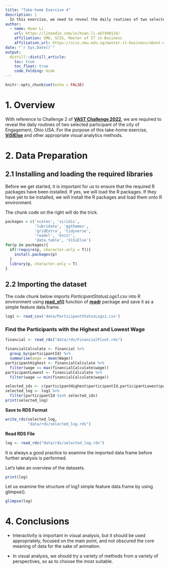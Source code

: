```yaml
---
title: "Take-home Exercise 4"
description: |
  In this exercise, we need to reveal the daily routines of two selected participant of the city of Engagement, Ohio USA.
author:
  - name: Huan Li
    url: https://linkedin.com/in/huan-li-ab7498124/
    affiliation: SMU, SCIS, Master of IT in Business
    affiliation_url: https://scis.smu.edu.sg/master-it-business/about-mitb-main
date: "`r Sys.Date()`"
output:
  distill::distill_article:
    toc: true
    toc_float: true
    code_folding: hide
---
```


```r
knitr::opts_chunk$set(echo = FALSE)
```


# 1. Overview

With reference to Challenge 2 of [**VAST Challenge 2022**](https://vast-challenge.github.io/2022/), we are required to reveal the daily routines of two selected participant of the city of Engagement, Ohio USA. For the purpose of this take-home exercise, [**ViSIElse**](https://cran.r-project.org/web/packages/ViSiElse/index.html) and other appropriate visual analytics methods.

# 2. Data Preparation

## 2.1 Installing and loading the required libraries

Before we get started, it is important for us to ensure that the required R packages have been installed. If yes, we will load the R packages. If they have yet to be installed, we will install the R packages and load them onto R environment.

The chunk code on the right will do the trick.

```r
packages = c('scales', 'viridis', 
             'lubridate', 'ggthemes', 
             'gridExtra', 'tidyverse', 
             'readxl', 'knitr',
             'data.table', 'ViSiElse')
for(p in packages){
  if(!require(p, character.only = T)){
    install.packages(p)
  }
  library(p, character.only = T)
}
```

## 2.2 Importing the dataset

The code chunk below imports *ParticipantStatusLogs1.csv* into R environment using [**read_sf()**](https://r-spatial.github.io/sf/reference/st_read.html) function of [**readr**](https://r-spatial.github.io/sf/index.html) package and save it as a simple feature data.frame.

```r
log1 <- read_csv('data/ParticipantStatusLogs1.csv')
```

### Find the Participants with the Highest and Lowest Wage

```r
financial <- read_rds("data/rds/FinancialPivot.rds")

financialCalculate <- financial %>% 
  group_by(participantId) %>% 
  summarise(wage = mean(Wage))
participantHighest <- financialCalculate %>% 
  filter(wage == max(financialCalculate$wage))
participantLowest <- financialCalculate %>% 
  filter(wage == min(financialCalculate$wage))
```

```r
selected_ids <- c(participantHighest$participantId,participantLowest$participantId)
selected_log <- log1 %>% 
  filter(participantId %in% selected_ids)
print(selected_log)
```

**Save to RDS Format**

```r
write_rds(selected_log,
          "data/rds/selected_log.rds")
```

**Read RDS File**

```r
log <- read_rds("data/rds/selected_log.rds")
```

It is always a good practice to examine the imported data frame before further analysis is performed.

Let's take an overview of the datasets.

```r
print(log)
```

Let us examine the structure of log1 simple feature data.frame by using glimpse().

```r
glimpse(log)
```




# 4. Conclusions

- Interactivity is important in visual analysis, but it should be used appropriately, focused on the main point, and not obscured the core meaning of data for the sake of animation.

- In visual analysis, we should try a variety of methods from a variety of perspectives, so as to choose the most suitable.



